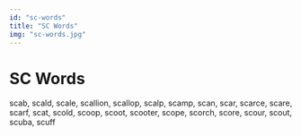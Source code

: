 ```yaml
---
id: "sc-words"
title: "SC Words"
img: "sc-words.jpg"
---
```


# SC Words

scab, scald, scale, scallion, scallop, scalp, scamp, scan, scar, scarce, scare, scarf, scat, scold, scoop, scoot, scooter, scope, scorch, score, scour, scout, scuba, scuff
